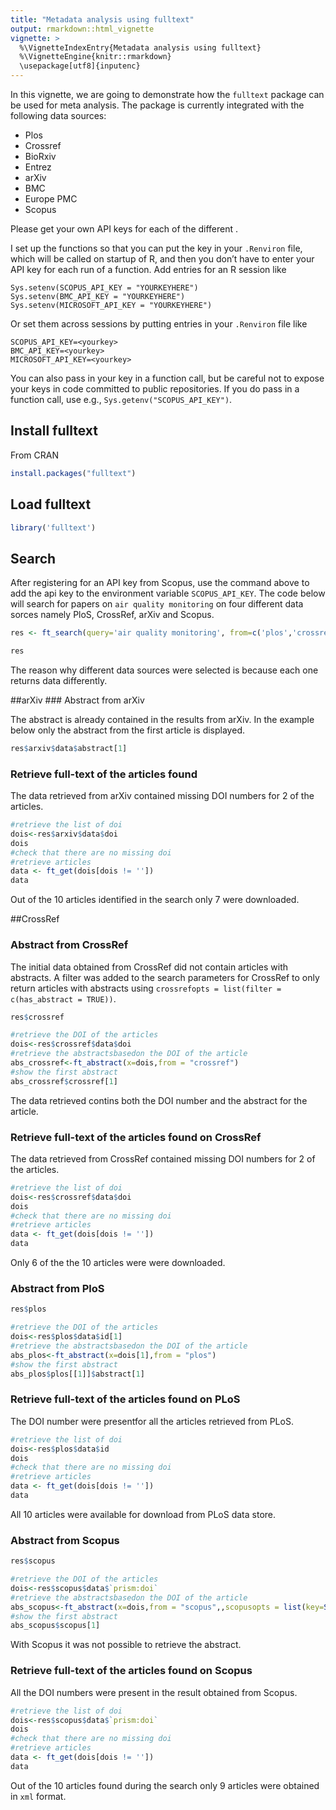 ```yaml
---
title: "Metadata analysis using fulltext"
output: rmarkdown::html_vignette
vignette: >
  %\VignetteIndexEntry{Metadata analysis using fulltext}
  %\VignetteEngine{knitr::rmarkdown}
  \usepackage[utf8]{inputenc}
---
```

In this vignette, we are going to demonstrate how the `fulltext` package can be used for meta analysis. The package is currently integrated with the following data sources:

* Plos
* Crossref
* BioRxiv
* Entrez
* arXiv
* BMC
* Europe PMC
* Scopus

Please get your own API keys for each of the different .

I set up the functions so that you can put the key in your `.Renviron` file, which will be called on startup of R, and then you don't have to enter your API key for each run of a function. Add entries for an R session like

```
Sys.setenv(SCOPUS_API_KEY = "YOURKEYHERE")
Sys.setenv(BMC_API_KEY = "YOURKEYHERE")
Sys.setenv(MICROSOFT_API_KEY = "YOURKEYHERE")
```

Or set them across sessions by putting entries in your `.Renviron` file like

```
SCOPUS_API_KEY=<yourkey>
BMC_API_KEY=<yourkey>
MICROSOFT_API_KEY=<yourkey>
```

You can also pass in your key in a function call, but be careful not to expose your keys in code committed to public repositories. If you do pass in a function call, use e.g., `Sys.getenv("SCOPUS_API_KEY")`.

## Install fulltext

From CRAN

```r
install.packages("fulltext")
```
## Load fulltext


```r
library('fulltext')
```

## Search

After registering for an API key from Scopus, use the command above to add the api key to the environment variable `SCOPUS_API_KEY`. The code below will search for papers on `air quality monitoring` on four different data sorces namely PloS, CrossRef, arXiv and Scopus.

```r
res <- ft_search(query='air quality monitoring', from=c('plos','crossref','arxiv','scopus'),crossrefopts = list(filter = c(has_abstract = TRUE)),scopusopts = list(key=Sys.getenv("SCOPUS_API_KEY")))
```
```r
res
```

The reason why different data sources were selected is because each one returns data differently.

##arXiv
### Abstract from arXiv

The abstract is already contained in the results from arXiv. In the example below only the abstract from the first article is displayed.

```r
res$arxiv$data$abstract[1]
```

### Retrieve full-text of the articles found

The data retrieved from arXiv contained missing DOI numbers for 2 of the articles.

```r
#retrieve the list of doi
dois<-res$arxiv$data$doi
dois
#check that there are no missing doi
#retrieve articles
data <- ft_get(dois[dois != ''])
data
```
Out of the 10 articles identified in the search only 7 were downloaded.

##CrossRef

### Abstract from CrossRef
The initial data obtained from CrossRef did not contain articles with abstracts. A filter was added to the search parameters for CrossRef to only return articles with abstracts using `crossrefopts = list(filter = c(has_abstract = TRUE))`.

```r
res$crossref

```

```r
#retrieve the DOI of the articles
dois<-res$crossref$data$doi
#retrieve the abstractsbasedon the DOI of the article
abs_crossref<-ft_abstract(x=dois,from = "crossref")
#show the first abstract
abs_crossref$crossref[1]
```
The data retrieved contins both the DOI number and the abstract for the article.

### Retrieve full-text of the articles found on CrossRef

The data retrieved from CrossRef contained missing DOI numbers for 2 of the articles.

```r
#retrieve the list of doi
dois<-res$crossref$data$doi
dois
#check that there are no missing doi
#retrieve articles
data <- ft_get(dois[dois != ''])
data
```
Only 6 of the the 10 articles were were downloaded.

### Abstract from PloS
```r
res$plos
```
```r
#retrieve the DOI of the articles
dois<-res$plos$data$id[1]
#retrieve the abstractsbasedon the DOI of the article
abs_plos<-ft_abstract(x=dois[1],from = "plos")
#show the first abstract
abs_plos$plos[[1]]$abstract[1]
```
### Retrieve full-text of the articles found on PLoS

The DOI number were presentfor all the articles retrieved from PLoS.

```r
#retrieve the list of doi
dois<-res$plos$data$id
dois
#check that there are no missing doi
#retrieve articles
data <- ft_get(dois[dois != ''])
data
```
All 10 articles were available for download from PLoS data store.

### Abstract from Scopus

```r
res$scopus
```
```r
#retrieve the DOI of the articles
dois<-res$scopus$data$`prism:doi`
#retrieve the abstractsbasedon the DOI of the article
abs_scopus<-ft_abstract(x=dois,from = "scopus",,scopusopts = list(key=Sys.getenv("SCOPUS_API_KEY")))
#show the first abstract
abs_scopus$scopus[1]
```
With Scopus it was not possible to retrieve the abstract.

### Retrieve full-text of the articles found on Scopus

All the DOI numbers were present in the result obtained from Scopus.

```r
#retrieve the list of doi
dois<-res$scopus$data$`prism:doi`
dois
#check that there are no missing doi
#retrieve articles
data <- ft_get(dois[dois != ''])
data
```

Out of the 10 articles found during the search only 9 articles were obtained in `xml` format.
